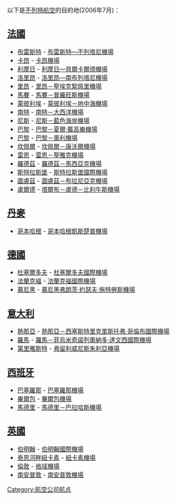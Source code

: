 以下是[[不列特航空|不列特航空]]的目的地(2006年7月)：

== {{flagicon|France}}[[法國|法國]] ==
*[[布雷斯特_(法國)|布雷斯特]] - [[布雷斯特—不列塔尼機場|布雷斯特—不列塔尼機場]]
*[[卡昂|卡昂]] - [[卡昂機場|卡昂機場]]
*[[利摩日|利摩日]] - [[利摩日—貝爾卡爾德機場|利摩日—貝爾卡爾德機場]]
*[[洛里昂|洛里昂]] - [[洛里昂—南布列塔尼機場|洛里昂—南布列塔尼機場]]
*[[里昂|里昂]] - [[里昂－聖埃克絮佩里機場|里昂－聖埃克絮佩里機場]]
*[[馬賽|馬賽]] - [[馬賽普羅旺斯機場|馬賽－普羅旺斯機場]]
*[[蒙彼利埃|蒙彼利埃]] - [[蒙彼利埃－地中海機場|蒙彼利埃－地中海機場]]
*[[南特|南特]] - [[南特－大西洋機場|南特－大西洋機場]]
*[[尼斯|尼斯]] - [[尼斯藍色海岸機場|尼斯－藍色海岸機場]]
*[[巴黎|巴黎]] - [[巴黎－夏爾·戴高樂機場|巴黎－夏爾·戴高樂機場]]
*[[巴黎|巴黎]] - [[巴黎－奧利機場|巴黎－奧利機場]]
*[[坎佩爾_(尼斯戴爾)|坎佩爾]] - [[坎佩爾－康沃爾機場|坎佩爾－康沃爾機場]]
*[[雷恩|雷恩]] - [[雷恩－聖雅克機場|雷恩－聖雅克機場]]
*[[羅德茲|羅德茲]] - [[羅德茲－馬西亞克機場|羅德茲－馬西亞克機場]]
*[[斯特拉斯堡|斯特拉斯堡]] - [[斯特拉斯堡國際機場|斯特拉斯堡國際機場]]
*[[圖盧茲|圖盧茲]] - [[圖盧茲－布拉尼亞克機場|圖盧茲－布拉尼亞克機場]]
*[[盧爾德|盧爾德]] - [[塔爾布－盧德－比利牛斯機場|塔爾布－盧德－比利牛斯機場]]
== {{flagicon|Denmark}}[[丹麥|丹麥]] ==
*[[哥本哈根|哥本哈根]] - [[哥本哈根凱斯楚普機場|哥本哈根凱斯楚普機場]]
== {{flagicon|Germany}}[[德國|德國]] ==
*[[杜塞爾多夫|杜塞爾多夫]] - [[杜塞爾多夫國際機場|杜塞爾多夫國際機場]]
*[[法蘭克褔|法蘭克褔]] - [[法蘭克褔國際機場|法蘭克褔國際機場]]
*[[慕尼黑|慕尼黑]] - [[慕尼黑弗朗茨·約瑟夫·施特勞斯機場|慕尼黑弗朗茨·約瑟夫·施特勞斯機場]]

== {{flagicon|Italy}}[[意大利|意大利]] ==
*[[熱那亞|熱那亞]] - [[熱那亞－西塞斯特里克里斯托弗·哥倫布國際機場|熱那亞－西塞斯特里克里斯托弗·哥倫布國際機場]]
*[[羅馬|羅馬]] - [[羅馬－菲烏米奇諾列奧納多·達文西國際機場|羅馬－菲烏米奇諾列奧納多·達文西國際機場]]
*[[第里雅斯特|第里雅斯特]] - [[弗留利威尼斯朱利亞機場|弗留利威尼斯朱利亞機場]]

== {{flagicon|Spain}}[[西班牙|西班牙]] ==
*[[巴塞羅那|巴塞羅那]] - [[巴塞羅那機場|巴塞羅那機場]]
*[[畢爾包|畢爾包]] - [[畢爾包機場|畢爾包機場]]
*[[馬德里|馬德里]] - [[馬德里－巴拉哈斯機場|馬德里－巴拉哈斯機場]]
== {{flagicon|United Kingdom}}[[英國|英國]] ==
*[[伯明翰|伯明翰]] - [[伯明翰國際機場_(英國)|伯明翰國際機場]]
*[[泰恩河畔紐卡素|泰恩河畔紐卡素]] - [[紐卡素機場|紐卡素機場]]
*[[倫敦|倫敦]] - [[格域機場|格域機場]]
*[[南安普敦|南安普敦]] - [[南安普敦機場|南安普敦機場]]

[[Category:航空公司航点|Category:航空公司航点]]